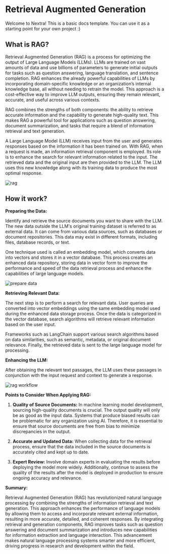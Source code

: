 # Retrieval Augmented Generation

Welcome to Nextra! This is a basic docs template. You can use it as a starting point for your own project :)

## What is RAG?

Retrieval Augmented Generation (RAG) is a process for optimizing the output of Large Language Models (LLMs). LLMs are trained on vast amounts of data and use billions of parameters to generate initial outputs for tasks such as question answering, language translation, and sentence completion. RAG enhances the already powerful capabilities of LLMs by incorporating domain-specific knowledge or an organization’s internal knowledge base, all without needing to retrain the model. This approach is a cost-effective way to improve LLM outputs, ensuring they remain relevant, accurate, and useful across various contexts.

RAG combines the strengths of both components: the ability to retrieve accurate information and the capability to generate high-quality text. This makes RAG a powerful tool for applications such as question answering, document summarization, and tasks that require a blend of information retrieval and text generation.

A Large Language Model (LLM) receives input from the user and generates responses based on the information it has been trained on. With RAG, when a request is made, an information retrieval component is employed. Its role is to enhance the search for relevant information related to the input. The retrieved data and the original input are then provided to the LLM. The LLM uses this new knowledge along with its training data to produce the most optimal response.

![rag](https://res.cloudinary.com/dgsrxvev1/image/upload/v1721832886/Picture1_jje1kv.png)

## How it work?

**Preparing the Data:**

Identify and retrieve the source documents you want to share with the LLM. The new data outside the LLM's original training dataset is referred to as external data. It can come from various data sources, such as databases or document repositories. This data may exist in different formats, including files, database records, or text.

One technique used is called an embedding model, which converts data into vectors and stores it in a vector database. This process creates an enhanced data repository, storing data in vector form to improve the performance and speed of the data retrieval process and enhance the capabilities of large language models.

![prepare data](https://res.cloudinary.com/dgsrxvev1/image/upload/v1721832916/prep_data_slmswv.png)

**Retrieving Relevant Data:**

The next step is to perform a search for relevant data. User queries are converted into vector embeddings using the same embedding model used during the enhanced data storage process. Once the data is categorized in the vector database, search algorithms will retrieve relevant information based on the user input.

Frameworks such as LangChain support various search algorithms based on data similarities, such as semantic, metadata, or original document relevance. Finally, the retrieved data is sent to the large language model for processing.

**Enhancing the LLM:**

After obtaining the relevant text passages, the LLM uses these passages in conjunction with the input request and context to generate a response.

![rag workflow](https://res.cloudinary.com/dgsrxvev1/image/upload/v1721832885/rag_fmgwte.png)

**Points to Consider When Applying RAG:**

1. **Quality of Source Documents:** In machine learning model development, sourcing high-quality documents is crucial. The output quality will only be as good as the input data. Systems that produce biased results can be problematic for any organization using AI. Therefore, it is essential to ensure that source documents are free from bias to minimize discrepancies in the output.

2. **Accurate and Updated Data:** When collecting data for the retrieval process, ensure that the data included in the source documents is accurately cited and kept up to date.

3. **Expert Review:** Involve domain experts in evaluating the results before deploying the model more widely. Additionally, continue to assess the quality of the results after the model is deployed in production to ensure ongoing accuracy and relevance.

**Summary:**

Retrieval Augmented Generation (RAG) has revolutionized natural language processing by combining the strengths of information retrieval and text generation. This approach enhances the performance of language models by allowing them to access and incorporate relevant external information, resulting in more accurate, detailed, and coherent responses. By integrating retrieval and generation components, RAG improves tasks such as question answering and document summarization and introduces new capabilities for information extraction and language interaction. This advancement makes natural language processing systems smarter and more efficient, driving progress in research and development within the field.

